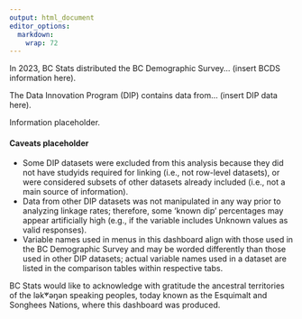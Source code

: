 ```yaml
---
output: html_document
editor_options: 
  markdown: 
    wrap: 72
---
```


In 2023, BC Stats distributed the BC Demographic Survey... (insert BCDS information here).

The Data Innovation Program (DIP) contains data from... (insert DIP data here).

Information placeholder.

#### Caveats placeholder
- Some DIP datasets were excluded from this analysis because they did not have studyids required for linking (i.e., not row-level datasets), or were considered subsets of other datasets already included (i.e., not a main source of information).
- Data from other DIP datasets was not manipulated in any way prior to analyzing linkage rates; therefore, some ‘known dip’ percentages may appear artificially high (e.g., if the variable includes Unknown values as valid responses).
- Variable names used in menus in this dashboard align with those used in the BC Demographic Survey and may be worded differently than those used in other DIP datasets; actual variable names used in a dataset are listed in the comparison tables within respective tabs.


BC Stats would like to acknowledge with gratitude the ancestral territories of the lək̓ʷəŋən speaking peoples, today known as the
Esquimalt and Songhees Nations, where this dashboard was produced.
